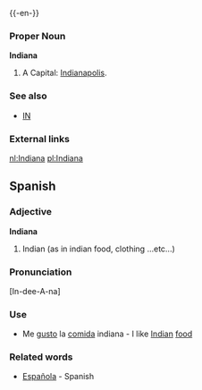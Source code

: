 {{wikipedia}}
{{-en-}}

===Proper Noun===
'''Indiana'''
#A {{USstate}}  Capital: [[Indianapolis]].
===See also===
*[[IN]]
===External links===
{{pedialite}}

[[nl:Indiana]]
[[pl:Indiana]]

==Spanish==

===Adjective===

'''Indiana'''

#Indian (as in indian food, clothing ...etc...)

===Pronunciation===

[In-dee-A-na]

===Use===

*Me [[gustar|gusto]] la [[comida]] indiana - I like [[Indian]] [[food]]

===Related words===

*[[Española]] - Spanish